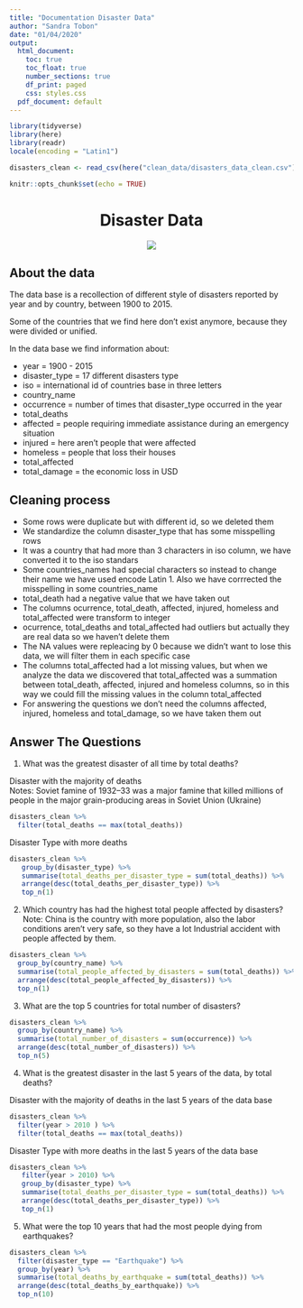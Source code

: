 ```yaml
---
title: "Documentation Disaster Data"
author: "Sandra Tobon"
date: "01/04/2020"
output:
  html_document:
    toc: true
    toc_float: true
    number_sections: true
    df_print: paged
    css: styles.css
  pdf_document: default
---
```

```r
library(tidyverse)
library(here)
library(readr)
locale(encoding = "Latin1")
```

```r
disasters_clean <- read_csv(here("clean_data/disasters_data_clean.csv"))
```

```r
knitr::opts_chunk$set(echo = TRUE)
```
<center>
# Disaster Data  

![](https://www.ecmag.com/sites/default/files/styles/article_medium/public/xml_uploads/unzipped/natural_disasters_flod_fire_tornado_shutterstock_114163198_0.jpg?itok=_u9V9trf)

</center>

## About the data  

The data base is a recollection of different style of disasters reported by year and by country, between 1900 to 2015.   

Some of the countries that we find here don't exist anymore, because they were divided or unified.

In the data base we find information about:  
  
  * year = 1900 - 2015  
  * disaster_type = 17 different disasters type  
  * iso = international id of countries base in three letters   
  * country_name   
  * occurrence = number of times that disaster_type occurred in the year  
  * total_deaths   
  * affected  = people requiring immediate assistance during an emergency situation  
  * injured  = here aren't people that were affected   
  * homeless = people that loss their houses  
  * total_affected  
  * total_damage = the economic loss in USD  
  
##  Cleaning process  

  * Some rows were duplicate but with different id, so we deleted them  
  * We standardize the column disaster_type that has some misspelling rows  
  * It was a country that had more than 3 characters in iso column, we have converted it to the iso standars  
  * Some countries_names had special characters so instead to change their name we have used encode Latin 1. Also we have corrrected the misspelling in some countries_name
  * total_death had a negative value that we have taken out
  * The columns ocurrence, total_death, affected, injured, homeless and total_affected were transform to integer  
  * ocurrence, total_deaths and total_affected had outliers but actually they are real data so we haven't delete them
  * The NA values were repleacing by 0 because we didn't want to lose this data, we will filter them in each specific case  
  * The columns total_affected had a lot missing values, but when we analyze the data we discovered that total_affected was a summation between total_death, affected, injured and homeless columns, so in this way we could fill the missing values in the column total_affected  
  * For answering the questions we don't need the columns affected, injured, homeless and total_damage, so we have taken them out  

## Answer The Questions  

  1. What was the greatest disaster of all time by total deaths?  

  Disaster with the majority of deaths  
  Notes: Soviet famine of 1932–33 was a major famine that killed millions of people in the major grain-producing areas in Soviet Union (Ukraine)
```r
disasters_clean %>%
  filter(total_deaths == max(total_deaths))
```

  Disaster Type with more deaths  
```r
disasters_clean %>%
   group_by(disaster_type) %>%
   summarise(total_deaths_per_disaster_type = sum(total_deaths)) %>%
   arrange(desc(total_deaths_per_disaster_type)) %>%
   top_n(1)
```


  2. Which country has had the highest total people affected by disasters? 
  Note: China is the country with more population, also the labor conditions aren't very safe, so they have a lot Industrial accident with people affected by them.   
```r
disasters_clean %>%
  group_by(country_name) %>%
  summarise(total_people_affected_by_disasters = sum(total_deaths)) %>%
  arrange(desc(total_people_affected_by_disasters)) %>%
  top_n(1)
```
  
  3. What are the top 5 countries for total number of disasters?
  
```r
disasters_clean %>%
  group_by(country_name) %>%
  summarise(total_number_of_disasters = sum(occurrence)) %>%
  arrange(desc(total_number_of_disasters)) %>%
  top_n(5)
```

  4. What is the greatest disaster in the last 5 years of the data, by total deaths?
  
  Disaster with the majority of deaths in the last 5 years of the data base
```r
disasters_clean %>%
  filter(year > 2010 ) %>%
  filter(total_deaths == max(total_deaths))
```
  

   Disaster Type with more deaths in the last 5 years of the data base
```r
disasters_clean %>%
   filter(year > 2010) %>%
   group_by(disaster_type) %>%
   summarise(total_deaths_per_disaster_type = sum(total_deaths)) %>%
   arrange(desc(total_deaths_per_disaster_type)) %>%
   top_n(1)
```


  5. What were the top 10 years that had the most people dying from earthquakes? 
```r
disasters_clean %>%
  filter(disaster_type == "Earthquake") %>%
  group_by(year) %>%
  summarise(total_deaths_by_earthquake = sum(total_deaths)) %>%
  arrange(desc(total_deaths_by_earthquake)) %>%
  top_n(10)
```

   
   